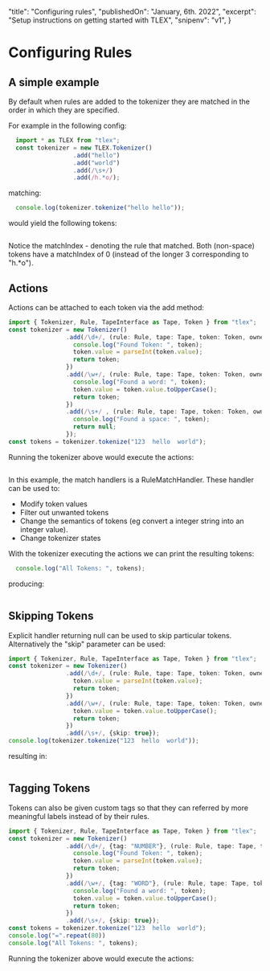   "title": "Configuring rules",
  "publishedOn": "January, 6th. 2022",
  "excerpt": "Setup instructions on getting started with TLEX",
  "snipenv": "v1",
}

# Configuring Rules

## A simple example

By default when rules are added to the tokenizer they are matched in the order in which they are specified.

For example in the following config:

```ts snippet=1 silent=true
  import * as TLEX from "tlex";
  const tokenizer = new TLEX.Tokenizer()
                  .add("hello")
                  .add("world")
                  .add(/\s+/)
                  .add(/h.*o/);
```

matching:

```ts snippet=2 prev=1 silent=true
  console.log(tokenizer.tokenize("hello hello"));
```

would yield the following tokens:

```snipout src=2
```

Notice the matchIndex - denoting the rule that matched.  Both (non-space) tokens have a matchIndex of 0 (instead of the longer 3 corresponding to "h.*o").

## Actions

Actions can be attached to each token via the add method:

```ts snippet=s3 silent=true
import { Tokenizer, Rule, TapeInterface as Tape, Token } from "tlex";
const tokenizer = new Tokenizer()
                .add(/\d+/, (rule: Rule, tape: Tape, token: Token, owner: any) => {
                  console.log("Found Token: ", token);
                  token.value = parseInt(token.value);
                  return token;
                })
                .add(/\w+/, (rule: Rule, tape: Tape, token: Token, owner: any) => {
                  console.log("Found a word: ", token);
                  token.value = token.value.toUpperCase();
                  return token;
                })
                .add(/\s+/ , (rule: Rule, tape: Tape, token: Token, owner: any) => {
                  console.log("Found a space: ", token);
                  return null;
                });
const tokens = tokenizer.tokenize("123  hello  world");
```

Running the tokenizer above would execute the actions:

```snipout src=s3
```

In this example, the match handlers is a RuleMatchHandler.  These handler can be used to:

* Modify token values
* Filter out unwanted tokens
* Change the semantics of tokens (eg convert a integer string into an integer value).
* Change tokenizer states

With the tokenizer executing the actions we can print the resulting tokens:

```ts snippet=s4 prev=s3 silent=true
  console.log("All Tokens: ", tokens);
```

producing:

```snipout src=s4
```

## Skipping Tokens

Explicit handler returning null can be used to skip particular tokens.  Alternatively the "skip" parameter can be used:

```ts snippet=useSkip silent=true
import { Tokenizer, Rule, TapeInterface as Tape, Token } from "tlex";
const tokenizer = new Tokenizer()
                .add(/\d+/, (rule: Rule, tape: Tape, token: Token, owner: any) => {
                  token.value = parseInt(token.value);
                  return token;
                })
                .add(/\w+/, (rule: Rule, tape: Tape, token: Token, owner: any) => {
                  token.value = token.value.toUpperCase();
                  return token;
                })
                .add(/\s+/, {skip: true});
console.log(tokenizer.tokenize("123  hello  world"));
```

resulting in:

```snipout src=useSkip
```

## Tagging Tokens

Tokens can also be given custom tags so that they can referred by more meaningful labels instead of by their rules.

```ts snippet=s5 silent=true
import { Tokenizer, Rule, TapeInterface as Tape, Token } from "tlex";
const tokenizer = new Tokenizer()
                .add(/\d+/, {tag: "NUMBER"}, (rule: Rule, tape: Tape, token: Token, owner: any) => {
                  console.log("Found Token: ", token);
                  token.value = parseInt(token.value);
                  return token;
                })
                .add(/\w+/, {tag: "WORD"}, (rule: Rule, tape: Tape, token: Token, owner: any) => {
                  console.log("Found a word: ", token);
                  token.value = token.value.toUpperCase();
                  return token;
                })
                .add(/\s+/, {skip: true});
const tokens = tokenizer.tokenize("123  hello  world");
console.log("=".repeat(80))
console.log("All Tokens: ", tokens);
```

Running the tokenizer above would execute the actions:

```snipout src=s5
```
